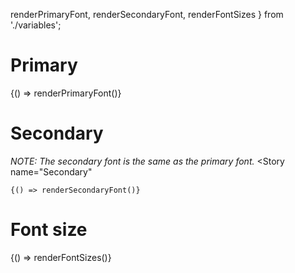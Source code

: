   renderPrimaryFont,
  renderSecondaryFont,
  renderFontSizes
} from './variables';

<Meta title="CSS Variables/Fonts" />

# Primary
<Canvas withSource="none">
  <Story 
    name="Primary"
  >
    {() => renderPrimaryFont()}
  </Story>
</Canvas>

# Secondary
_NOTE: The secondary font is the same as the primary font._
<Canvas withSource="none">
  <Story 
    name="Secondary"
  >
    {() => renderSecondaryFont()}
  </Story>
</Canvas>

# Font size
<Canvas withSource="none">
  <Story 
    name="Size"
  >
    {() => renderFontSizes()}
  </Story>
</Canvas>

